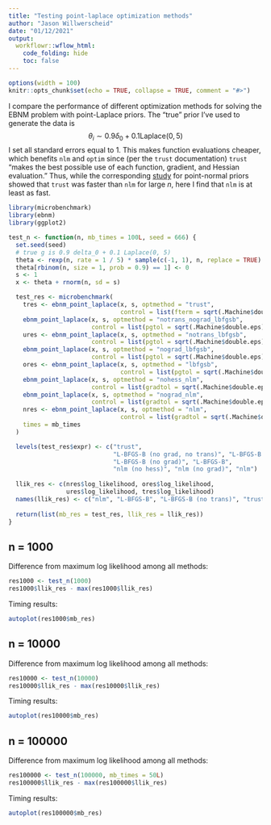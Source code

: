 ```yaml
---
title: "Testing point-laplace optimization methods"
author: "Jason Willwerscheid"
date: "01/12/2021"
output:
  workflowr::wflow_html:
    code_folding: hide
    toc: false
---
```


```r
options(width = 100)
knitr::opts_chunk$set(echo = TRUE, collapse = TRUE, comment = "#>")
```

I compare the performance of different optimization methods for solving the EBNM problem with point-Laplace priors. The "true" prior I've used to generate the data is
$$ \theta_i \sim 0.9 \delta_0 + 0.1 \text{Laplace}(0, 5) $$
I set all standard errors equal to 1. This makes function evaluations cheaper, which benefits `nlm` and `optim` since (per the `trust` documentation) `trust` "makes the best possible use of each function, gradient, and Hessian evaluation." Thus, while the corresponding [study](optmethods_pn.html) for point-normal priors showed that `trust` was faster than `nlm` for large $n$, here I find that `nlm` is at least as fast.

```r
library(microbenchmark)
library(ebnm)
library(ggplot2)

test_n <- function(n, mb_times = 100L, seed = 666) {
  set.seed(seed)
  # true g is 0.9 delta_0 + 0.1 Laplace(0, 5)
  theta <- rexp(n, rate = 1 / 5) * sample(c(-1, 1), n, replace = TRUE)
  theta[rbinom(n, size = 1, prob = 0.9) == 1] <- 0
  s <- 1
  x <- theta + rnorm(n, sd = s)

  test_res <- microbenchmark(
    tres <- ebnm_point_laplace(x, s, optmethod = "trust",
                               control = list(fterm = sqrt(.Machine$double.eps))),
    ebnm_point_laplace(x, s, optmethod = "notrans_nograd_lbfgsb",
                       control = list(pgtol = sqrt(.Machine$double.eps))),
    ures <- ebnm_point_laplace(x, s, optmethod = "notrans_lbfgsb",
                       control = list(pgtol = sqrt(.Machine$double.eps))),
    ebnm_point_laplace(x, s, optmethod = "nograd_lbfgsb",
                       control = list(pgtol = sqrt(.Machine$double.eps))),
    ores <- ebnm_point_laplace(x, s, optmethod = "lbfgsb",
                               control = list(pgtol = sqrt(.Machine$double.eps))),
    ebnm_point_laplace(x, s, optmethod = "nohess_nlm", 
                       control = list(gradtol = sqrt(.Machine$double.eps))),
    ebnm_point_laplace(x, s, optmethod = "nograd_nlm", 
                       control = list(gradtol = sqrt(.Machine$double.eps))),
    nres <- ebnm_point_laplace(x, s, optmethod = "nlm", 
                               control = list(gradtol = sqrt(.Machine$double.eps))),
    times = mb_times
  )

  levels(test_res$expr) <- c("trust", 
                             "L-BFGS-B (no grad, no trans)", "L-BFGS-B (no trans)",
                             "L-BFGS-B (no grad)", "L-BFGS-B",
                             "nlm (no hess)", "nlm (no grad)", "nlm")
  
  llik_res <- c(nres$log_likelihood, ores$log_likelihood, 
                ures$log_likelihood, tres$log_likelihood)
  names(llik_res) <- c("nlm", "L-BFGS-B", "L-BFGS-B (no trans)", "trust")
  
  return(list(mb_res = test_res, llik_res = llik_res))
}
```

## n = 1000

Difference from maximum log likelihood among all methods:

```r
res1000 <- test_n(1000)
res1000$llik_res - max(res1000$llik_res)
```

Timing results: 

```r
autoplot(res1000$mb_res)
```

## n = 10000

Difference from maximum log likelihood among all methods:

```r
res10000 <- test_n(10000)
res10000$llik_res - max(res10000$llik_res)
```

Timing results: 

```r
autoplot(res10000$mb_res)
```

## n = 100000

Difference from maximum log likelihood among all methods:

```r
res100000 <- test_n(100000, mb_times = 50L)
res100000$llik_res - max(res100000$llik_res)
```

Timing results: 

```r
autoplot(res100000$mb_res)
```